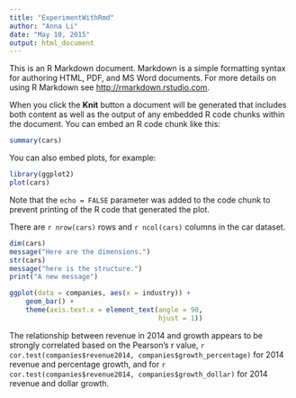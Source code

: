 ```yaml
---
title: "ExperimentWithRmd"
author: "Anna Li"
date: "May 10, 2015"
output: html_document
---
```


This is an R Markdown document. Markdown is a simple formatting syntax for authoring HTML, PDF, and MS Word documents. For more details on using R Markdown see <http://rmarkdown.rstudio.com>.

When you click the **Knit** button a document will be generated that includes both content as well as the output of any embedded R code chunks within the document. You can embed an R code chunk like this:

```r
summary(cars)
```

You can also embed plots, for example:

```r
library(ggplot2)
plot(cars)
```

Note that the `echo = FALSE` parameter was added to the code chunk to prevent printing of the R code that generated the plot.


There are `r nrow(cars)` rows and `r ncol(cars)` columns in the car dataset. 
```r
dim(cars)
message("Here are the dimensions.")
str(cars)
message("here is the structure.")
print("A new message")
```

```r
ggplot(data = companies, aes(x = industry)) +
    geom_bar() +
    theme(axis.text.x = element_text(angle = 90, 
                                     hjust = 1))
```

The relationship between revenue in 2014 and growth appears to be strongly correlated based on the Pearson's r value, `r cor.test(companies$revenue2014, companies$growth_percentage)` for 2014 revenue and percentage growth, and for `r cor.test(companies$revenue2014, companies$growth_dollar)` for 2014 revenue and dollar growth.  

